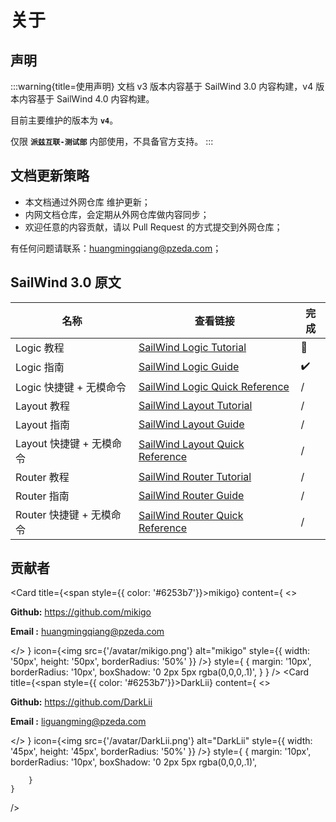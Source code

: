 
# 关于

## 声明

:::warning{title=使用声明}
文档 v3 版本内容基于 SailWind 3.0 内容构建，v4 版本内容基于 SailWind 4.0 内容构建。

目前主要维护的版本为 **`v4`**。

仅限 **`派兹互联-测试部`** 内部使用，不具备官方支持。
:::

## 文档更新策略

- 本文档通过外网仓库 <SourceCode href="https://github.com/mikigo/sailwind_docs" /> 维护更新；
- 内网文档仓库，会定期从外网仓库做内容同步；
- 欢迎任意的内容贡献，请以 Pull Request 的方式提交到外网仓库；

有任何问题请联系：huangmingqiang@pzeda.com；

## SailWind 3.0 原文

| 名称                     | 查看链接                                                     | 完成 |
| ------------------------ | ------------------------------------------------------------ | ---- |
| Logic 教程               | [SailWind Logic Tutorial](https://mikigo.github.io/sailwind_docs/pdf/sailwindlogic_tut.pdf) | 🚧    |
| Logic 指南               | [SailWind Logic Guide](https://mikigo.github.io/sailwind_docs/pdf/sailwindlogic_gd.pdf) | ✔️    |
| Logic 快捷键 + 无模命令  | [SailWind Logic Quick Reference](https://mikigo.github.io/sailwind_docs/pdf/sailwindlogic_qr.pdf) | /    |
| Layout 教程              | [SailWind Layout Tutorial](https://mikigo.github.io/sailwind_docs/pdf/sailwindlayout_tut.pdf) | /    |
| Layout 指南              | [SailWind Layout Guide](https://mikigo.github.io/sailwind_docs/pdf/sailwindlayout_gd.pdf) | /    |
| Layout 快捷键 + 无模命令 | [SailWind Layout Quick Reference](https://mikigo.github.io/sailwind_docs/pdf/sailwindlayout_qr.pdf) | /    |
| Router 教程              | [SailWind Router Tutorial](https://mikigo.github.io/sailwind_docs/pdf/sailwindrouter_tut.pdf) | /    |
| Router 指南              | [SailWind Router Guide](https://mikigo.github.io/sailwind_docs/pdf/sailwindrouter_gd.pdf) | /    |
| Router 快捷键 + 无模命令 | [SailWind Router Quick Reference](https://mikigo.github.io/sailwind_docs/pdf/sailwindrouter_qr.pdf) | /    |


## 贡献者

<Card
    title={<span style={{ color: '#6253b7'}}>mikigo</span>}
    content={
        <>
            <p><b>Github:</b> <a href="https://github.com/mikigo">https://github.com/mikigo</a></p>
            <p><b>Email  :</b> huangmingqiang@pzeda.com</p>
        </>
    }
    icon={<img src={'/avatar/mikigo.png'} alt="mikigo" style={{ width: '50px', height: '50px', borderRadius: '50%' }} />}
    style={
        {
          margin: '10px',
          borderRadius: '10px',
          boxShadow: '0 2px 5px rgba(0,0,0,.1)',
        }
    }
/>
<Card
    title={<span style={{ color: '#6253b7'}}>DarkLii</span>}
    content={
        <>
            <p><b>Github:</b> <a href="https://github.com/DarkLii">https://github.com/DarkLii</a></p>
            <p><b>Email  :</b> liguangming@pzeda.com</p>
        </>
    }
    icon={<img src={'/avatar/DarkLii.png'} alt="DarkLii" style={{ width: '45px', height: '45px', borderRadius: '50%' }} />}
    style={
        {
          margin: '10px',
          borderRadius: '10px',
          boxShadow: '0 2px 5px rgba(0,0,0,.1)',

        }
    }
/>

